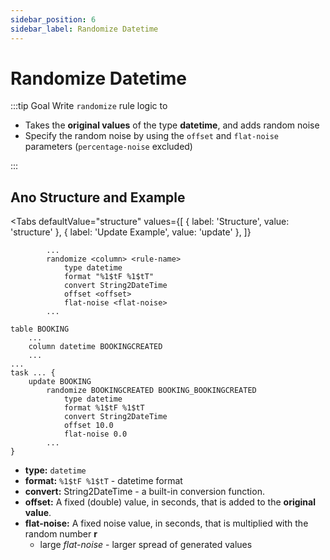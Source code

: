 ```yaml
---
sidebar_position: 6
sidebar_label: Randomize Datetime
---
```



# Randomize Datetime

:::tip Goal
Write `randomize` rule logic to

- Takes the **original values** of the type **datetime**, and adds random noise
- Specify the random noise by using the `offset` and `flat-noise` parameters (`percentage-noise` excluded)

:::

## Ano Structure and Example

<Tabs
  defaultValue="structure"
  values={[
    { label: 'Structure', value: 'structure' },
    { label: 'Update Example', value: 'update' },
  ]}
>

<TabItem value="structure">

```ano
        ...
        randomize <column> <rule-name>
            type datetime
            format "%1$tF %1$tT"
            convert String2DateTime
            offset <offset>
            flat-noise <flat-noise>
        ...
```

</TabItem>

<TabItem value="update">

```ano
table BOOKING
    ...
    column datetime BOOKINGCREATED
    ...
...
task ... {
    update BOOKING
        randomize BOOKINGCREATED BOOKING_BOOKINGCREATED
            type datetime
            format %1$tF %1$tT
            convert String2DateTime
            offset 10.0
            flat-noise 0.0
        ...
}
```

</TabItem>

</Tabs>

- **type:** `datetime`
- **format:** `%1$tF %1$tT` - datetime format
- **convert:** String2DateTime - a built-in conversion function.
- **offset:** A fixed (double) value, in seconds, that is added to the **original value**.
- **flat-noise:** A fixed noise value, in seconds, that is multiplied with the random number **r**
  - large _flat-noise_ - larger spread of generated values

<Noiseformula type="datetime" />
